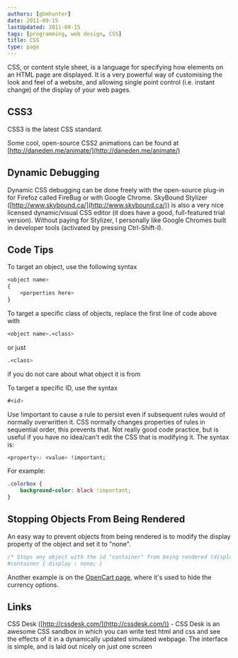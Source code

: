 ```yaml
---
authors: [gbmhunter]
date: 2011-09-15
lastUpdated: 2011-09-15
tags: [programming, web design, CSS]
title: CSS
type: page
---
```


CSS, or content style sheet, is a language for specifying how elements on an HTML page are displayed. It is a very powerful way of customising the look and feel of a website, and allowing single point control (i.e. instant change) of the display of your web pages.

## CSS3

CSS3 is the latest CSS standard.

Some cool, open-source CSS2 animations can be found at [http://daneden.me/animate/](http://daneden.me/animate/)

## Dynamic Debugging

Dynamic CSS debugging can be done freely with the open-source plug-in for Firefoz called FireBug or with Google Chrome. SkyBound Stylizer ([http://www.skybound.ca/](http://www.skybound.ca/)) is also a very nice licensed dynamic/visual CSS editor (it does have a good, full-featured trial version). Without paying for Stylizer, I personally like Google Chromes built in developer tools (activated by pressing Ctrl-Shift-I).

## Code Tips

To target an object, use the following syntax

```css    
<object name>
{
    <porperties here>
}
```

To target a specific class of objects, replace the first line of code above with

```css    
<object name>.<class>
```

or just

```css    
.<class>
```

if you do not care about what object it is from

To target a specific ID, use the syntax

```css    
#<id>
```

Use !important to cause a rule to persist even if subsequent rules would of normally overwritten it. CSS normally changes properties of rules in sequential order, this prevents that. Not really good code practice, but is useful if you have no idea/can't edit the CSS that is modifying it. The syntax is:

```css    
<property>: <value> !important;
```

For example:

```css    
.colorbox {
    background-color: black !important;
}
```

## Stopping Objects From Being Rendered

An easy way to prevent objects from being rendered is to modify the display property of the object and set it to "none".

```css    
/* Stops any object with the id "container" from being rendered (displayed) on a screen.
#container { display : none; }
```

Another example is on the [OpenCart page](/programming/website-design/opencart), where it's used to hide the currency options.

## Links

CSS Desk ([http://cssdesk.com/](http://cssdesk.com/)) - CSS Desk is an awesome CSS sandbox in which you can write test html and css and see the effects of it in a dynamically updated simulated webpage. The interface is simple, and is laid out nicely on just one screen
